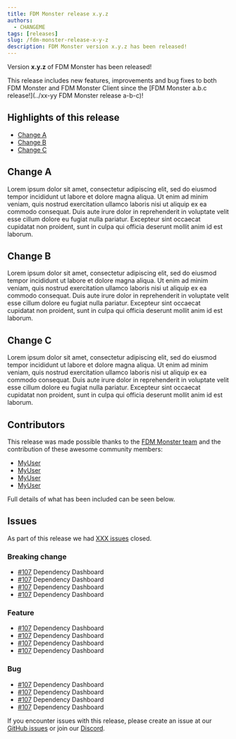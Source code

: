 ```yaml
---
title: FDM Monster release x.y.z
authors:
  - CHANGEME
tags: [releases]
slug: /fdm-monster-release-x-y-z
description: FDM Monster version x.y.z has been released!
---
```


<!--
INSTRUCTIONS:

- Copy this file to blog/[year]/[month-day] FDM Monster release x.y.z/index.mdx
- Change all x.y.z or x-y-z instances to the version of the release
- Change all a.b.c or a-b-c instances to the previous release
- Change the author handle to your handle as described in the /blog/authors.yml. Add your details if your handle does not exist
- Make changes to the blogpost as you see fit
- delete these instructions
- Create a PR for review
-->

Version **x.y.z** of FDM Monster has been released!

This release includes new features, improvements and bug fixes to both FDM Monster and FDM Monster Client since the [FDM Monster a.b.c release!](../xx-yy FDM Monster release a-b-c)!

## Highlights of this release

- [Change A](#change-a)
- [Change B](#change-b)
- [Change C](#change-c)

<!-- truncate -->

## Change A

Lorem ipsum dolor sit amet, consectetur adipiscing elit, sed do eiusmod tempor incididunt ut labore et dolore magna aliqua. Ut enim ad minim veniam, quis nostrud exercitation ullamco laboris nisi ut aliquip ex ea commodo consequat. Duis aute irure dolor in reprehenderit in voluptate velit esse cillum dolore eu fugiat nulla pariatur. Excepteur sint occaecat cupidatat non proident, sunt in culpa qui officia deserunt mollit anim id est laborum.

## Change B

Lorem ipsum dolor sit amet, consectetur adipiscing elit, sed do eiusmod tempor incididunt ut labore et dolore magna aliqua. Ut enim ad minim veniam, quis nostrud exercitation ullamco laboris nisi ut aliquip ex ea commodo consequat. Duis aute irure dolor in reprehenderit in voluptate velit esse cillum dolore eu fugiat nulla pariatur. Excepteur sint occaecat cupidatat non proident, sunt in culpa qui officia deserunt mollit anim id est laborum.

## Change C

Lorem ipsum dolor sit amet, consectetur adipiscing elit, sed do eiusmod tempor incididunt ut labore et dolore magna aliqua. Ut enim ad minim veniam, quis nostrud exercitation ullamco laboris nisi ut aliquip ex ea commodo consequat. Duis aute irure dolor in reprehenderit in voluptate velit esse cillum dolore eu fugiat nulla pariatur. Excepteur sint occaecat cupidatat non proident, sunt in culpa qui officia deserunt mollit anim id est laborum.

## Contributors

This release was made possible thanks to the [FDM Monster team](https://docs.fdm-monster.net/docs/community/ourteam) and the contribution of these awesome community members:

- [MyUser](https://github.com/myuser)
- [MyUser](https://github.com/myuser)
- [MyUser](https://github.com/myuser)
- [MyUser](https://github.com/myuser)

Full details of what has been included can be seen below.

## Issues

As part of this release we had [XXX issues](https://github.com/fdm-monster/fdm-monster/milestone/28?closed=1) closed.

### Breaking change

- [#107](https://github.com/fdm-monster/fdm-monster/issues/107) Dependency Dashboard
- [#107](https://github.com/fdm-monster/fdm-monster/issues/107) Dependency Dashboard
- [#107](https://github.com/fdm-monster/fdm-monster/issues/107) Dependency Dashboard
- [#107](https://github.com/fdm-monster/fdm-monster/issues/107) Dependency Dashboard

### Feature

- [#107](https://github.com/fdm-monster/fdm-monster/issues/107) Dependency Dashboard
- [#107](https://github.com/fdm-monster/fdm-monster/issues/107) Dependency Dashboard
- [#107](https://github.com/fdm-monster/fdm-monster/issues/107) Dependency Dashboard
- [#107](https://github.com/fdm-monster/fdm-monster/issues/107) Dependency Dashboard

### Bug

- [#107](https://github.com/fdm-monster/fdm-monster/issues/107) Dependency Dashboard
- [#107](https://github.com/fdm-monster/fdm-monster/issues/107) Dependency Dashboard
- [#107](https://github.com/fdm-monster/fdm-monster/issues/107) Dependency Dashboard
- [#107](https://github.com/fdm-monster/fdm-monster/issues/107) Dependency Dashboard

If you encounter issues with this release, please create an issue at our [GitHub issues](https://github.com/fdm-monster/fdm-monster/issues) or join our [Discord](https://discord.gg/mwA8uP8CMc).
